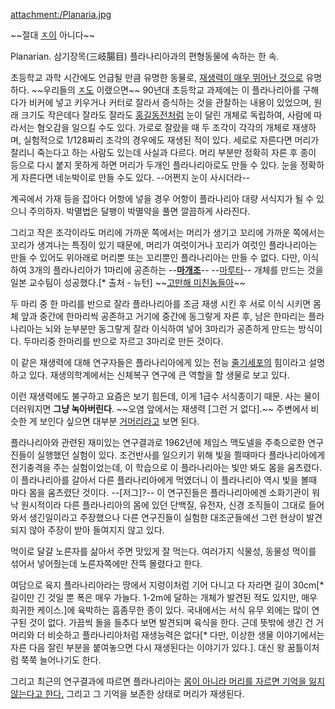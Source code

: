 attachment:/Planaria.jpg

~~절대 [[좆|ㅈ]]이 아니다~~

Planarian. 삼기장목(三岐腸目) 플라나리아과의 편형동물에 속하는 한 속.

초등학교 과학 시간에도 언급될 만큼 유명한 동물로, [[초재생능력|재생력이 매우 뛰어난 것]]으로 유명하다. ~~우리들의 [[좆|ㅈ]]도 이랬으면~~ 90년대 초등학교 과제에는 이 플라나리아를 구해다가 비커에 넣고 키우거나 커터로 잘라서 증식하는 것을 관찰하는 내용이 있었으며, 원래 크기도 작은데다 잘라도 잘라도 [[홍길동전]]처럼 눈이 달린 개체로 독립하여, 사람에 따라서는 혐오감을 일으킬 수도 있다. 가로로 잘랐을 때 두 조각이 각각의 개체로 재생하며, 실험적으로 1/128짜리 조각의 경우에도 재생된 적이 있다. 세로로 자른다면 머리가 잘리니 죽는다고 하는 사람도 있는데 사실과 다르다. 머리 부분만 정확히 자른 후 종이 등으로 다시 붙지 못하게 하면 머리가 두개인 플라나리아로도 만들 수 있다. 눈을 정확하게 자른다면 네눈박이로 만들 수도 있다. --어쩐지 눈이 사시더라--

계곡에서 가재 등을 잡아다 어항에 넣을 경우 어항이 플라나리아 대량 서식지가 될 수 있으니 주의하자. 박멸법은 달팽이 박멸약을 풀면 깔끔하게 사라진다.

그리고 작은 조각이라도 머리에 가까운 쪽에서는 머리가 생기고 꼬리에 가까운 쪽에서는 꼬리가 생겨나는 특징이 있기 때문에, 머리가 여럿이거나 꼬리가 여럿인 플라나리아는 만들 수 있어도 위아래로 머리뿐 또는 꼬리뿐인 플라나리아는 만들 수 없다. 다만, 이식하여 3개의 플라나리아가 1마리에 공존하는 --'''[[마개조]]'''-- --[[마루타]]-- 개체를 만드는 것을 일본 교수팀이 성공했다.[* 출처 - 뉴턴] ~~[[고만해 미친놈들아]]~~

두 마리 중 한 마리를 반으로 잘라 플라나리아를 조금 재생 시킨 후 서로 이식 시키면 몸체 앞과 중간에 한마리씩 공존하고 거기에 중간에 동그랗게 자른 후, 남은 한마리는 플라나리아는 뇌와 눈부분만 동그랗게 잘라 이식하여 넣어 3마리가 공존하게 만드는 방식이다. 두마리중 한마리를 반으로 자르고 3마리로 만든 것이다. 

이 같은 재생력에 대해 연구자들은 플라나리아에게 있는 전능 [[줄기세포]]의 힘이라고 설명하고 있다. 재생의학계에서는 신체복구 연구에 큰 역할을 할 생물로 보고 있다. 

이런 재생력에도 불구하고 요즘은 보기 힘든데, 이게 1급수 서식종이기 때문. 사는 물이 더러워지면 '''그냥 녹아버린다'''. ~~오염 앞에서는 재생력 [그런 거 없다].~~ 주변에서 비슷한 게 보인다 싶으면 대부분 [[거머리]]라고 보면 된다.

플라나리아와 관련된 재미있는 연구결과로 1962년에 제임스 맥도넬을 주축으로한 연구진들이 실행했던 실험이 있다. 조건반사를 일으키기 위해 빛을 쬘때마다 플라나리아에게 전기충격을 주는 실험이었는데, 이 학습으로 이 플라나리아는 빛만 봐도 몸을 움츠렸다. 이 플라나리아를 갈아서 다른 플라나리아에게 먹였더니 이 플라나리아 역시 빛을 볼때 마다 몸을 움츠렸단 것이다. --[저그]?-- 이 연구진들은 플라나리아에겐 소화기관이 워낙 원시적이라 다른 플라나리아의 몸에 있던 단백질, 유전자, 신경 조직들이 그대로 들어와서 생긴일이라고 주장했으나 다른 연구진들이 실험한 대조군들에선 그런 현상이 발견되지 않아 주장이 받아 들여지지 않고 있다.

먹이로 달걀 노른자를 삶아서 주면 맛있게 잘 먹는다. 여러가지 식물성, 동물성 먹이를 섞어서 넣어줬는데 노른자쪽에만 잔뜩 몰렸다고 한다.

여담으로 육지 플라나리아라는 땅에서 지렁이처럼 기어 다니고 다 자라면 길이 30cm[* 길이만 긴 것일 뿐 폭은 매우 가늘다. 1-2m에 달하는 개체가 발견된 적도 있지만, 매우 희귀한 케이스.]에 육박하는 흠좀무한 종이 있다. 국내에서는 서식 유무 외에는 많이 연구된 것이 없다. 가끔씩 돌을 들추다 보면 발견되며 육식을 한다. 근데 뜻밖에 생긴 건 거머리와 더 비슷하고 플라나리아처럼 재생능력은 없다[* 다만, 이상한 생물 이야기에서는 자른 다음 잘린 부분을 붙여놓으면 다시 재생된다는 이야기가 있다.]. 대신 왕 꿈틀이처럼 쭉쭉 늘어나기도 한다.

그리고 최근의 연구결과에 따르면 플라나리아는 [http://nownews.seoul.co.kr/news/newsView.php?id=20130715601013 몸이 아니라 머리를 자르면 기억을 잃지 않는다고 한다.] 그리고 그 기억을 보존한 상태로 머리가 재생된다.
